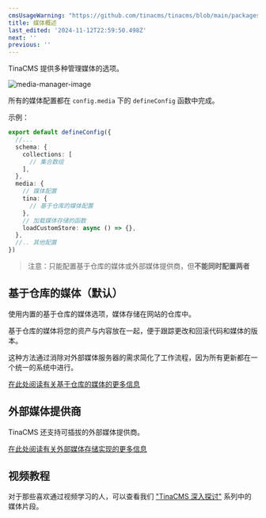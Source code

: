 ```yaml
---
cmsUsageWarning: "https://github.com/tinacms/tinacms/blob/main/packages/tinacms/src/toolkit/components/media/media-manager.tsx"
title: 媒体概述
last_edited: '2024-11-12T22:59:50.498Z'
next: ''
previous: ''
---
```


TinaCMS 提供多种管理媒体的选项。

![media-manager-image](/img/media-manager-ui.png)

所有的媒体配置都在 `config.media` 下的 `defineConfig` 函数中完成。

示例：

```ts
export default defineConfig({
  //...
  schema: {
    collections: [
      // 集合数组
    ],
  },
  media: {
    // 媒体配置
    tina: {
      // 基于仓库的媒体配置
    },
    // 加载媒体存储的函数
    loadCustomStore: async () => {},
  },
  //.. 其他配置
})
```

> 注意：只能配置基于仓库的媒体或外部媒体提供商，但**不能同时配置两者**

## 基于仓库的媒体（默认）

使用内置的基于仓库的媒体选项，媒体存储在网站的仓库中。

基于仓库的媒体将您的资产与内容放在一起，便于跟踪更改和回滚代码和媒体的版本。

这种方法通过消除对外部媒体服务器的需求简化了工作流程，因为所有更新都在一个统一的系统中进行。

[在此处阅读有关基于仓库的媒体的更多信息](/docs/reference/media/repo-based)

## 外部媒体提供商

TinaCMS 还支持可插拔的外部媒体提供商。

[在此处阅读有关外部媒体存储实现的更多信息](/docs/reference/media/external/authentication)

## 视频教程

对于那些喜欢通过视频学习的人，可以查看我们 ["TinaCMS 深入探讨"](https://www.youtube.com/watch?v=PcgnJDILv4w\&list=PLPar4H9PHKVqoCwZy79PHr8-W_vA3lAOB\&pp=iAQB) 系列中的媒体片段。

<Youtube embedSrc="https://www.youtube.com/embed/x0ACBQeNcts?start=388&end=469" />